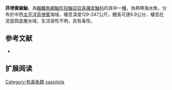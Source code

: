 {{Speciesbox 
| name = 菲律賓線鮋
| image = 
| image_caption = 
| image_width = 240 px
| status = NE
| status_system = IUCN3.1
| genus = Ocosia
| species = zaspilota
| authority = Poss & Eschmeyer, 1975
| synonyms = 
}}
'''菲律賓線鮋'''，為[[輻鰭魚綱|輻鰭魚綱]][[鮋形目|鮋形目]][[鮋亞目|鮋亞目]][[真裸皮鮋科|真裸皮鮋科]]的其中一[[種|種]]，為熱帶海水魚，分布於中西[[太平洋|太平洋]][[菲律賓|菲律賓]]海域，棲息深度129-247公尺，體長可達6.9公分，棲息在泥底質底層水域，生活習性不明，具有毒性。
==参考文献==
*{{FishBase_species|genus=Ocosia|species=zaspilota|year=2014|month=5}}

== 扩展阅读 ==
{{refbegin}}
{{wikispecies-inline|Ocosia zaspilota|菲律賓線鮋}}
{{refend}}
{{Taxonbar|from=Q2049082}}

[[Category:有毒魚類|Category:有毒魚類]]
[[Category:線鮋屬|zaspilota]]


{{鮋形目小作品}}
